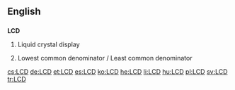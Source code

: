 ==English==

==={{initialism}}===
'''LCD'''

# {{context|electronics|computing}} Liquid crystal display
# {{mathematics}} Lowest common denominator / Least common denominator

[[cs:LCD]]
[[de:LCD]]
[[et:LCD]]
[[es:LCD]]
[[ko:LCD]]
[[he:LCD]]
[[li:LCD]]
[[hu:LCD]]
[[pl:LCD]]
[[sv:LCD]]
[[tr:LCD]]